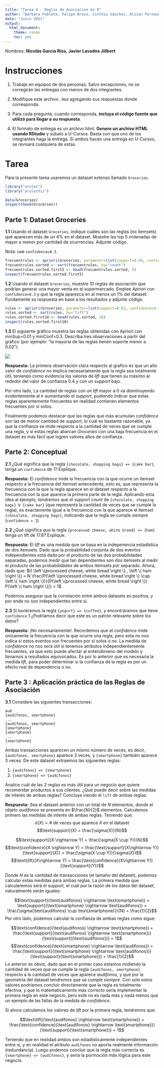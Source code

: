 ```yaml
---
title: "Tarea 4 - Reglas de Asociación en R"
author: "Bárbara Poblete, Felipe Bravo, Cinthia Sánchez, Alison Fernandez, Aymé Arango, Hernán Sarmiento e Ignacio Meza"
date: "Junio 2021"
output: 
  html_document: 
    theme: cosmo
    toc: yes
---
```


Nombres: **Nicolás Garcia Ríos, Javier Lavados Jillbert** 

# Instrucciones

1. Trabaje en equipos de dos personas. Salvo excepciones, no se corregirán las entregas con menos de dos integrantes.

2. Modifique este archivo `.Rmd` agregando sus respuestas donde corresponda.

3. Para cada pregunta, cuando corresponda, **incluya el código fuente que utilizó para llegar a su respuesta**.

4. El formato de entrega es un archivo html. **Genere un archivo HTML usando RStudio** y súbalo a U-Cursos.
   Basta con que uno de los integrantes haga la entrega. Si ambos hacen una entrega en U-Cursos, se revisará cualquiera de estas.


# Tarea

Para la presente tarea usaremos un dataset extenso llamado `Groceries`. 

```r
library("arules")
library("arulesViz")

data(Groceries)
inspect(head(Groceries))
```

## Parte 1: Dataset Groceries

**1.1** Usando el dataset `Groceries`, indique cuáles son las reglas (no itemsets) que aparecen más de un 4% en el dataset. Muestre las top 5 ordenadas de mayor a menor por cantidad de ocurrencias. Adjunte código. 

Nota: use `confidence=0.3`.

```r
frecuentrules <- apriori(Groceries, parameter=list(support=0.04, confidence=0.3))
frecuentrules.sorted <- sort(frecuentrules, by="count")
frecuentrules.sorted.first5 <- head(frecuentrules.sorted, 5)
inspect(frecuentrules.sorted.first5)

```

**1.2** Usando el dataset `Groceries`, muestre 10 reglas de asociación que podrían generar una mayor venta en el supermercado. Emplee *Apriori* con `confidence=0.3` y que la regla aparezca en al menos un 1% del dataset. Fundamente su respuesta en base a los resultados y adjunte código. 

```r
rules <- apriori(Groceries, parameter=list(support=0.01, confidence=0.3))
rules.sorted <- sort(rules, by="lift")
rules.sorted.first10 <- head(rules.sorted, 10)
inspect(rules.sorted.first10)
```

**1.3** El siguiente gráfico muestra las reglas obtenidas con Apriori con minSup=0.01 y minConf=0.3. Describa tres observaciones a partir del gráfico (por ejemplo: "la mayoría de las reglas tienen soporte menor a 0.02").

![](https://users.dcc.uchile.cl/~mquezada/cursos/cc5206/scatter_groceries.png)


**Respuesta:** La primera observación clara respecto al grafico es que un alto valor de *confidence* no implica necesariamente que la regla sea totalmente útil, teniendo como evidencia los valores de *lift* que tienen su máximo al rededor del valor de confianza $0.4$ y con un *support* bajo. 

Por otro lado, La cantidad de reglas con un *lift* mayor a $0$ va disminuyendo evidentemente al ir aumentando el *support*, pudiendo indicar que estas reglas aparentemente frecuentes en realidad contienen elementos frecuentes por sí solos. 

Finalmente podemos destacar que las reglas que más acumulan *confidence* son las de menor cantidad de *support*, lo cuál es bastante razonable, ya que la confianza se mide respecto a la cantidad de veces que se cumple una regla, y si estas reglas abarcan *Groceries* con una baja frecuencia en el dataset es más fácil que logren valores altos de confianza.


## Parte 2: Conceptual

**2.1** ¿Qué significa que la regla `{chocolate, shopping bags} => {cake bar}`, tenga un `confidence` de $1$? Explique. 

**Respuesta:** El *confidence* mide la frecuencia con la que ocurre un itemset respecto a la frecuencia del itemset antecedente, esto es, 
que representa la frecuencia con la que la regla aparece en el dataset respecto a la frecuencia con la que aparece la primera parte de la regla. Aplicando esta idea al ejemplo, tendremos que el *support count* de `{chocolate, shopping bags} U {cake bar}` (que representa la cantidad de veces que se cumple la regla), es exactamente igual a la frecuencia con la que aparece el itemset `{chocolate, shopping bags}`, indicando que la regla se cumple *siempre* (`confidence = 1`)

**2.2** ¿Qué significa que la regla `{processed cheese, white bread} => {ham} ` tenga un lift de $17.8$? Explique. 

**Respuesta:** El *lift* es una medida que se basa en la indepenencia estadística de dos itemsets. Dado que la probabilidad conjunta de dos eventos independientes está dada por el producto de las dos probabilidades separadas, podemos medir que tan dependientes son dos itemsets al medir el producto de las probabilidades de ambos itemsets por separado. Ahora, dado que:
$I( \left \{processed cheese, white bread \right \} , \left \{ ham \right \}) = N \frac{P(\left \{processed cheese, white bread \right \} \cap \left \{ ham \right \})}{P(\left \{processed cheese, white bread \right \}) P(\left \{ ham \right \})} > 1$

Podemos asegurar que la correlación entre ambos datasets es positiva, y por ende no son independientes entre sí. 

**2.3** Si tuviéramos la regla `{yogurt} => {coffee}`, y encontráramos que tiene `confidence` $1$ ¿Podríamos decir que este es un patrón relevante sobre los datos?

**Respuesta:** ¡No necesariamente!. Recordemos que el *confidence* mide únicamente la frecuencia con la que ocurre una regla, pero esta no nos indica si estos eventos son frecuentes por sí solos o no. La medida de *confidence* no nos será útil si tenemos atributos independientemente frecuentes, ya que esto puede afectar al entendimieno del modelo y llevarnos a resultados equivocados. Es por lo anterior que es necesaria la medida *lift*, para poder determinar si la confianza de la regla es por un efecto real de dependencia o no.


## Parte 3 : Aplicación práctica de las Reglas de Asociación

**3.1** Considere las siguientes transacciones:
```
{audífonos, smartphone}
{audífonos, smartphone}
...
{audífonos, smartphone}
{smartphone}
{smartphone}
...
{smartphone}
```
Ambas transacciones aparecen un mismo número de veces, es decir, `{audífonos, smartphone}` aparece 3 veces, y `{smartphone}` también aparece 3 veces. De este dataset extraemos las siguientes reglas:

1. `{audífonos} => {smartphone}`
2. `{smartphone} => {audífonos}`

Analice cuál de las 2 reglas es más útil para un negocio que quiere recomendar productos a sus clientes. ¿Qué puede decir sobre las medidas de interés de ambas reglas? Concluya viendo el `lift` de ambas reglas.

**Respuesta:** Sea el dataset anterior con un total de $N$ elementos, donde el objeto *audífonos* se presenta en $\frac{N}{2}$ elementos. Calculemos primero las medidas de interés de ambas reglas. Teniendo que:
$$\sigma(X) = \text{# de veces que aparece }X \text{ en el dataset}$$
$$\text{support}(X) = \frac{\sigma(X)}{N}$$

$$\text{support}(X \rightarrow Y) = \frac{\sigma(X \cup Y)}{N}$$
$$\text{confidence}(X \rightarrow Y) = \frac{\text{support}(X\rightarrow Y)}{\text{support}(X)} = \frac{\sigma(X \cup Y)}{\sigma(X)}$$
$$\text{lift}(X\rightarrow Y) = \frac{\text{confidence}(X\rightarrow Y)}{\text{support}(Y)}$$

Donde $N$ es la cantidad de transacciones (el tamaño del dataset), podemos calcular estas medidas para ambas reglas. La primera medida que calcularemos será el support, el cuál por la razón de los datos del dataset, naturalmente serán iguales:

$$\text{support}(\text{audífonos} \rightarrow  \text{smartphone}) = \text{support}(\text{smartphone} \rightarrow  \text{audífonos}) = \frac{\sigma(\text{audífonos} \cup  \text{smartphone})}{N} = \frac{1}{2}$$
Por otro lado, podemos calcular la confianza de ambas reglas como sigue:

$$\text{confidence}(\text{audífonos} \rightarrow  \text{smartphone}) = \frac{\text{support}(\text{audífonos} \rightarrow  \text{smartphone})}{\text{support}(\text{audífonos})} = 1$$
$$\text{confidence}(\text{smartphone} \rightarrow  \text{audífonos}) = \frac{\text{support}(\text{smartphone} \rightarrow  \text{audífonos})}{\text{support}(\text{smartphone})} = \frac{1}{2}$$
Lo anterior es obvio, dado que en el primer caso estamos midiendo la cantidad de veces que se cumple la regla `{audífonos, smartphone}` respecto a la cantidad de veces que aparece *audífonos*, y que por la geometría del dataset tendremos que se cumple *siempre*. Con solo estos valores podríamos concluir directamente que la regla es totalmente efectiva, y que lo matematicamente más correcto sería implementar la primera regla en este negocio, pero este no es nada más y nada menos que un ejemplo de las fallas de la medida de *confidence*.

Si ahora calculamos los valores de *lift* por la primera regla, tendremos que:

$$\text{lift}(\text{audífonos} \rightarrow  \text{smartphone}) = \frac{\text{confidence}(\text{audífonos} \rightarrow  \text{smartphone})}{\text{support}(\text{smartphone})} = 1$$


Teniendo que en realidad ambos son estadísticamente independientes entre sí, y en realidad el atributo `audífonos` no aporta realmente información (redundancia). Luego podemos concluir que la regla más correcta es `{smartphone} => {audífonos}`, y sería la pormoción más lógica para este negocio.